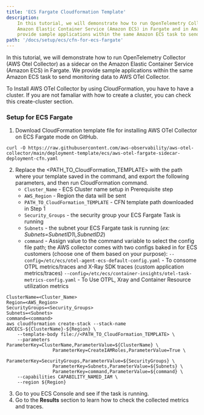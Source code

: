 ```yaml
---
title: 'ECS Fargate Cloudformation Template'
description:
    In this tutorial, we will demonstrate how to run OpenTelemetry Collector (AWS Otel Collector) as a sidecar on the
    Amazon Elastic Container Service (Amazon ECS) in Fargate and in Amazon Elastic Compute Cloud(Amazon EC2) mode. We
    provide sample applications within the same Amazon ECS task to send monitoring data to AWS OTel Collector.
path: '/docs/setup/ecs/cfn-for-ecs-fargate'
---
```



In this tutorial, we will demonstrate how to run OpenTelemetry Collector (AWS Otel Collector) as a sidecar on the
Amazon Elastic Container Service (Amazon ECS) in Fargate. We provide sample applications within the same Amazon ECS
task to send monitoring data to AWS OTel Collector.

<SectionSeparator />

To Install AWS OTel Collector by using CloudFormation, you have to have a cluster.
If you are not famaliar with how to create a cluster, you can check this <Link to="/docs/setup/ecs/create-cluster">create-cluster</Link>
section.

### Setup for ECS Fargate
1. Download CloudFormation template file for installing AWS OTel Collector on ECS Fargate mode on GitHub.
```
curl -O https://raw.githubusercontent.com/aws-observability/aws-otel-collector/main/deployment-template/ecs/aws-otel-fargate-sidecar-deployment-cfn.yaml
```
2. Replace the <PATH_TO_CloudFormation_TEMPLATE> with the path where your template saved in the command, and export the
   following parameters, and then run CloudFormation command.
    * `Cluster_Name` - ECS Cluster name setup in Prerequisite step
    * `AWS_Region` - Region the data will be sent
    * `PATH_TO_CloudFormation_TEMPLATE` - CFN template path downloaded in Step 1
    * `Security_Groups` - the security group your ECS Fargate Task is running
    * `Subnets` - the subnet your ECS Fargate task is running (*ex: Subnets=SubnetID1\\\,SubnetID2*)
    * `command` -  Assign value to the command variable to select the config file path; the AWS collector comes with
                   two configs baked in for ECS customers (choose one of them based on your purpose):
                   `--config=/etc/ecs/otel-agent-ecs-default-config.yaml` - To consome OTPL metrics/traces and X-Ray SDK traces (custom application metrics/traces)
                   `--config=/etc/ecs/container-insights/otel-task-metrics-config.yaml` - To Use OTPL, Xray and Container Resource utilization metrics
```console lineNumbers=true
ClusterName=<Cluster_Name>
Region=<AWS_Region>
SecurityGroups=<Security_Groups>
Subnets=<Subnets>
command=<command>
aws cloudformation create-stack --stack-name AOCECS-${ClusterName}-${Region} \
    --template-body file://<PATH_TO_CloudFormation_TEMPLATE> \
    --parameters ParameterKey=ClusterName,ParameterValue=${ClusterName} \
                 ParameterKey=CreateIAMRoles,ParameterValue=True \
                 ParameterKey=SecurityGroups,ParameterValue=${SecurityGroups} \
                 ParameterKey=Subnets,ParameterValue=${Subnets} \
                 ParameterKey=command,ParameterValue=${command} \
    --capabilities CAPABILITY_NAMED_IAM \
    --region ${Region}
```
3. Go to you ECS Console and see if the task is running.
4. Go to the **Results** section to learn how to check the collected metrics and traces.
